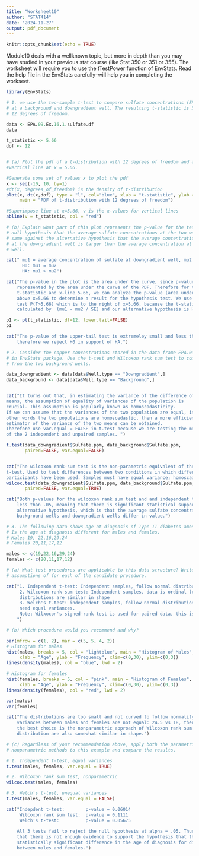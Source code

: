 ```yaml
---
title: "Worksheet10"
author: "STAT414"
date: "2024-11-27"
output: pdf_document
---
```


```r
knitr::opts_chunk$set(echo = TRUE)
```

Module10 deals with a wellknown topic, but more in depth than you may have studied in your
previous stat course (like Stat 350 or 351 or 355). The worksheet will require you to use the
tTestPower function of EnvStats. Read the help file in the EnvStats carefully–will help you in
completing the workseet.

```r
library(EnvStats)

# 1. we use the two-sample t-test to compare sulfate concentrations (EPA.09.Ex.16.1.sulfate.df)
# at a background and downgradient well. The resulting t-statistic is 5.66 with 
# 12 degrees of freedom.

data <- EPA.09.Ex.16.1.sulfate.df
data

t_statistic <- 5.66
dof <- 12


# (a) Plot the pdf of a t-distribution with 12 degrees of freedom and add a 
#vertical line at x = 5.66.

#Generate some set of values x to plot the pdf
x <- seq(-10, 10, by=1)
#dt(x, degrees_of_freedom) is the density of t-distribution 
plot(x, dt(x,dof), type = "l", col="blue", xlab = "t-statistic", ylab = "Density",
     main = "PDF of t-distribution with 12 degrees of freedom")

#Superimpose line at x=5.66, v is the x-values for vertical lines
abline(v = t_statistic, col = "red")

# (b) Explain what part of this plot represents the p-value for the test of the 
# null hypothesis that the average sulfate concentrations at the two wells are the 
# same against the alternative hypothesis that the average concentration of sulfate 
# at the downgradient well is larger than the average concentration at the back-ground 
# well.

cat(" mu1 = average concentration of sulfate at downgradient well, mu2 = background well
      H0: mu1 = mu2
      HA: mu1 > mu2")

cat("The p-value in the plot is the area under the curve, since p-value can be 
    represented by the area under the curve of the PDF. Therefore for the given
    t-statistic and x-line 5.66, we can analyze the p-value (area under the curve)
    above x=5.66 to determine a result for the hypothesis test. We use the upper-tail 
    test P(T>5.66) which is to the right of x=5.66, because the t-statistic is 
    calculated by  (mu1 - mu2 / SE) and our alternative hypothesis is HA: mu1 > mu2.")

p1 <- pt(t_statistic, df=12, lower.tail=FALSE)
p1

cat("The p-value of the upper-tail test is extremeley small and less than .05,
    therefore we reject H0 in support of HA.")

# 2. Consider the copper concentrations stored in the data frame EPA.09.Ex.16.4.copper.df 
# in EnvStats package. Use the t-test and Wilcoxon rank sum test to compare the data 
# from the two background wells.

data_downgradient <- data[data$Well.type == "Downgradient",] 
data_background <- data[data$Well.type == "Background",] 


cat("It turns out that, in estimating the variance of the difference of two
means, the assumption of equality of variances of the population is
crucial. This assumption is popularly known as homoscadasticity.
If we can assume that the variances of the two population are equal, in
other words the two populations are homoscedastic, then a more efficient
estimator of the variance of the two means can be obtained. 
Therefore use var.equal = FALSE in t.test because we are testing the means
of the 2 independent and unpaired samples. ")

t.test(data_downgradient$Sulfate.ppm, data_background$Sulfate.ppm,
       paired=FALSE, var.equal=FALSE)


cat("The wilcoxon rank-sum test is the non-parametric equivalent of the independent 
t-test. Used to test differences between two conditions in which different 
participants have been used. Samples must have equal variance; homoscadasticity.")
wilcox.test(data_downgradient$Sulfate.ppm, data_background$Sulfate.ppm,
       paired=FALSE, var.equal=TRUE)

cat("Both p-values for the wilcoxon rank sum test and and independent t-test are 
    less than .05, meaning that there is significant statistical support for the
    alternative hypothesis, which is that the average sulfate concentrations for
    background wells and downgradient wells differ in value.")

# 3. The following data shows age at diagnosis of Type II diabetes among young adults. 
# Is the age at diagnosis different for males and females.
# Males 19, 22,16,29,24
# Females 20,11,17,12

males <- c(19,22,16,29,24)
females <- c(20,11,17,12)

# (a) What test procedures are applicable to this data structure? Write down the 
# assumptions of for each of the candidate procedure.

cat("1. Independent t-test: Independent samples, follow normal distribution, equal variances
     2. Wilcoxon rank sum test: Independent samples, data is ordinal (can be ranked), 
     distributions are similar in shape
     3. Welch's t-test: independent samples, follow normal distribution, does not
     need equal variances.
     Note: Wilxocon's signed-rank test is used for paired data, this is not paired
    ")

# (b) Which procedure would you recommend and why?

par(mfrow = c(1, 2), mar = c(5, 5, 4, 2))
# Histogram for males
hist(males, breaks = 5, col = "lightblue", main = "Histogram of Males",
     xlab = "Age", ylab = "Frequency", xlim=c(0,30), ylim=c(0,3))
lines(density(males), col = "blue", lwd = 2)

# Histogram for females
hist(females, breaks = 5, col = "pink", main = "Histogram of Females",
     xlab = "Age", ylab = "Frequency", xlim=c(0,30), ylim=c(0,3))
lines(density(females), col = "red", lwd = 2)

var(males)
var(females)

cat("The distributions are too small and not curved to follow normality. The
    variances between males and females are not equal: 24.5 vs 18, therefore
    the best choice is the nonparametric approach of Wilcoxon rank sum test. The
    distribution are also somewhat similar in shape.")

# (c) Regardless of your recommendation above, apply both the parametric and 
# nonparametric methods to this example and compare the results.

# 1. Independent t-test, equal variances
t.test(males, females, var.equal = TRUE)

# 2. Wilcoxon rank sum test, nonparametric
wilcox.test(males, females)

# 3. Welch's t-test, unequal variances
t.test(males, females, var.equal = FALSE)

cat("Indepdent t-test:        p-value = 0.06014
     Wilcoxon rank sum test:  p-value = 0.1111
     Welch's t-test:          p-value = 0.05675
    
    All 3 tests fail to reject the null hypothesis at alpha = .05. Thus we conclude
    that there is not enough evidence to support the hypothesis that there is a 
    statistically significant difference in the age of diagnosis for diabetes 
    between males and females.")


```
